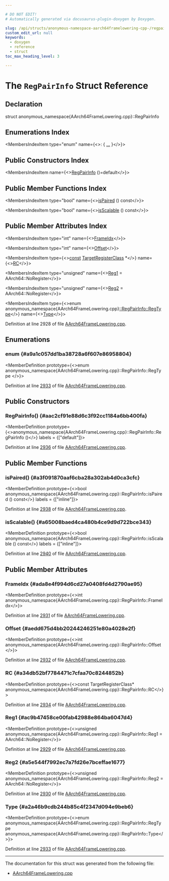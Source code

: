 ```yaml
---

# DO NOT EDIT!
# Automatically generated via docusaurus-plugin-doxygen by Doxygen.

slug: /api/structs/anonymous-namespace-aarch64framelowering-cpp-/regpairinfo
custom_edit_url: null
keywords:
  - doxygen
  - reference
  - struct
toc_max_heading_level: 3

---
```





# The `RegPairInfo` Struct Reference

<DoxygenPage pluginConfig={pluginConfig}>



## Declaration

<CodeBlock>struct anonymous_namespace{AArch64FrameLowering.cpp}::RegPairInfo</CodeBlock>

## Enumerations Index

<MembersIndex>

<MembersIndexItem
  type="enum"
  name={<>:  &#123; <a href="#a9a1c057dd1ba38728a6f607e86958804">...</a> &#125;</>}>
</MembersIndexItem>

</MembersIndex>

## Public Constructors Index

<MembersIndex>

<MembersIndexItem
  name={<><a href="#aac2cf91e88d6c3f92cc1184a6bb400fa">RegPairInfo</a> ()=default</>}>
</MembersIndexItem>

</MembersIndex>

## Public Member Functions Index

<MembersIndex>

<MembersIndexItem
  type="bool"
  name={<><a href="#a3f091870aaf6cba28a302ab4d0ca3cfc">isPaired</a> () const</>}>
</MembersIndexItem>

<MembersIndexItem
  type="bool"
  name={<><a href="#a65008baed4ca480b4ce9d9d722bce343">isScalable</a> () const</>}>
</MembersIndexItem>

</MembersIndex>

## Public Member Attributes Index

<MembersIndex>

<MembersIndexItem
  type="int"
  name={<><a href="#ada8e4f994d6cd27a0408fd4d2790ae95">FrameIdx</a></>}>
</MembersIndexItem>

<MembersIndexItem
  type="int"
  name={<><a href="#aedd675d4bb20244246251e80a4028e2f">Offset</a></>}>
</MembersIndexItem>

<MembersIndexItem
  type={<><a href="/docs/api/files/lib/lib/target/lib/target/aarch64/aarch64promoteconstant-cpp/#a90f8350fecae261c25be85d38b451bff">const</a> <a href="/docs/api/classes/llvm/targetregisterclass">TargetRegisterClass</a> &#42;</>}
  name={<><a href="#a34db52bf7784471c7cfaa70c8244852b">RC</a></>}>
</MembersIndexItem>

<MembersIndexItem
  type="unsigned"
  name={<><a href="#ac9b47458ce00fab42988e864ba6047d4">Reg1</a> = AArch64::NoRegister</>}>
</MembersIndexItem>

<MembersIndexItem
  type="unsigned"
  name={<><a href="#a5e544f7992ec7a7fd26e7bceffae1677">Reg2</a> = AArch64::NoRegister</>}>
</MembersIndexItem>

<MembersIndexItem
  type={<>enum anonymous&#95;namespace&#123;AArch64FrameLowering.cpp&#125;<a href="#a9a1c057dd1ba38728a6f607e86958804">::RegPairInfo::RegType</a></>}
  name={<><a href="#a2a46b9cdb244b85c4f2347d094e9beb6">Type</a></>}>
</MembersIndexItem>

</MembersIndex>


Definition at line 2928 of file <a href="/docs/api/files/lib/lib/target/lib/target/aarch64/aarch64framelowering-cpp">AArch64FrameLowering.cpp</a>.

<SectionDefinition>

## Enumerations

### enum  {#a9a1c057dd1ba38728a6f607e86958804}

<MemberDefinition
  prototype={<>enum anonymous_namespace&#123;AArch64FrameLowering.cpp&#125;::RegPairInfo::RegType </>}>

<EnumerationList title="Enumeration values">

<Link id="a9a1c057dd1ba38728a6f607e86958804a7233ed0030ee50fff33594c21da81bbe" />
<EnumerationListItem name="GPR">

</EnumerationListItem>

<Link id="a9a1c057dd1ba38728a6f607e86958804abd8c109de48228b2abe526ba483a8427" />
<EnumerationListItem name="FPR64">

</EnumerationListItem>

<Link id="a9a1c057dd1ba38728a6f607e86958804a0825ea5ac285143810a57fb4db6abb40" />
<EnumerationListItem name="FPR128">

</EnumerationListItem>

<Link id="a9a1c057dd1ba38728a6f607e86958804a6144a8cf6fcacd05c73ed0bf9181cf9c" />
<EnumerationListItem name="PPR">

</EnumerationListItem>

<Link id="a9a1c057dd1ba38728a6f607e86958804aa2e140ebcea2f772ec4b4fc41d94b011" />
<EnumerationListItem name="ZPR">

</EnumerationListItem>

<Link id="a9a1c057dd1ba38728a6f607e86958804a324961b49dbdd59a1d3d588cb104be31" />
<EnumerationListItem name="VG">

</EnumerationListItem>

</EnumerationList>

Definition at line <a href="/docs/api/files/lib/lib/target/lib/target/aarch64/aarch64framelowering-cpp/#l02933">2933</a> of file <a href="/docs/api/files/lib/lib/target/lib/target/aarch64/aarch64framelowering-cpp">AArch64FrameLowering.cpp</a>.
</MemberDefinition>

</SectionDefinition>

<SectionDefinition>

## Public Constructors

### RegPairInfo() {#aac2cf91e88d6c3f92cc1184a6bb400fa}

<MemberDefinition
  prototype={<>anonymous&#95;namespace&#123;AArch64FrameLowering.cpp&#125;::RegPairInfo::RegPairInfo ()</>}
  labels = {["default"]}>

Definition at line <a href="/docs/api/files/lib/lib/target/lib/target/aarch64/aarch64framelowering-cpp/#l02936">2936</a> of file <a href="/docs/api/files/lib/lib/target/lib/target/aarch64/aarch64framelowering-cpp">AArch64FrameLowering.cpp</a>.
</MemberDefinition>

</SectionDefinition>

<SectionDefinition>

## Public Member Functions

### isPaired() {#a3f091870aaf6cba28a302ab4d0ca3cfc}

<MemberDefinition
  prototype={<>bool anonymous&#95;namespace&#123;AArch64FrameLowering.cpp&#125;::RegPairInfo::isPaired () const</>}
  labels = {["inline"]}>

Definition at line <a href="/docs/api/files/lib/lib/target/lib/target/aarch64/aarch64framelowering-cpp/#l02938">2938</a> of file <a href="/docs/api/files/lib/lib/target/lib/target/aarch64/aarch64framelowering-cpp">AArch64FrameLowering.cpp</a>.
</MemberDefinition>

### isScalable() {#a65008baed4ca480b4ce9d9d722bce343}

<MemberDefinition
  prototype={<>bool anonymous&#95;namespace&#123;AArch64FrameLowering.cpp&#125;::RegPairInfo::isScalable () const</>}
  labels = {["inline"]}>

Definition at line <a href="/docs/api/files/lib/lib/target/lib/target/aarch64/aarch64framelowering-cpp/#l02940">2940</a> of file <a href="/docs/api/files/lib/lib/target/lib/target/aarch64/aarch64framelowering-cpp">AArch64FrameLowering.cpp</a>.
</MemberDefinition>

</SectionDefinition>

<SectionDefinition>

## Public Member Attributes

### FrameIdx {#ada8e4f994d6cd27a0408fd4d2790ae95}

<MemberDefinition
  prototype={<>int anonymous&#95;namespace&#123;AArch64FrameLowering.cpp&#125;::RegPairInfo::FrameIdx</>}>

Definition at line <a href="/docs/api/files/lib/lib/target/lib/target/aarch64/aarch64framelowering-cpp/#l02931">2931</a> of file <a href="/docs/api/files/lib/lib/target/lib/target/aarch64/aarch64framelowering-cpp">AArch64FrameLowering.cpp</a>.
</MemberDefinition>

### Offset {#aedd675d4bb20244246251e80a4028e2f}

<MemberDefinition
  prototype={<>int anonymous&#95;namespace&#123;AArch64FrameLowering.cpp&#125;::RegPairInfo::Offset</>}>

Definition at line <a href="/docs/api/files/lib/lib/target/lib/target/aarch64/aarch64framelowering-cpp/#l02932">2932</a> of file <a href="/docs/api/files/lib/lib/target/lib/target/aarch64/aarch64framelowering-cpp">AArch64FrameLowering.cpp</a>.
</MemberDefinition>

### RC {#a34db52bf7784471c7cfaa70c8244852b}

<MemberDefinition
  prototype={<>const TargetRegisterClass&#42; anonymous&#95;namespace&#123;AArch64FrameLowering.cpp&#125;::RegPairInfo::RC</>}>

Definition at line <a href="/docs/api/files/lib/lib/target/lib/target/aarch64/aarch64framelowering-cpp/#l02934">2934</a> of file <a href="/docs/api/files/lib/lib/target/lib/target/aarch64/aarch64framelowering-cpp">AArch64FrameLowering.cpp</a>.
</MemberDefinition>

### Reg1 {#ac9b47458ce00fab42988e864ba6047d4}

<MemberDefinition
  prototype={<>unsigned anonymous&#95;namespace&#123;AArch64FrameLowering.cpp&#125;::RegPairInfo::Reg1 = AArch64::NoRegister</>}>

Definition at line <a href="/docs/api/files/lib/lib/target/lib/target/aarch64/aarch64framelowering-cpp/#l02929">2929</a> of file <a href="/docs/api/files/lib/lib/target/lib/target/aarch64/aarch64framelowering-cpp">AArch64FrameLowering.cpp</a>.
</MemberDefinition>

### Reg2 {#a5e544f7992ec7a7fd26e7bceffae1677}

<MemberDefinition
  prototype={<>unsigned anonymous&#95;namespace&#123;AArch64FrameLowering.cpp&#125;::RegPairInfo::Reg2 = AArch64::NoRegister</>}>

Definition at line <a href="/docs/api/files/lib/lib/target/lib/target/aarch64/aarch64framelowering-cpp/#l02930">2930</a> of file <a href="/docs/api/files/lib/lib/target/lib/target/aarch64/aarch64framelowering-cpp">AArch64FrameLowering.cpp</a>.
</MemberDefinition>

### Type {#a2a46b9cdb244b85c4f2347d094e9beb6}

<MemberDefinition
  prototype={<>enum anonymous&#95;namespace&#123;AArch64FrameLowering.cpp&#125;::RegPairInfo::RegType anonymous&#95;namespace&#123;AArch64FrameLowering.cpp&#125;::RegPairInfo::Type</>}>

Definition at line <a href="/docs/api/files/lib/lib/target/lib/target/aarch64/aarch64framelowering-cpp/#l02933">2933</a> of file <a href="/docs/api/files/lib/lib/target/lib/target/aarch64/aarch64framelowering-cpp">AArch64FrameLowering.cpp</a>.
</MemberDefinition>

</SectionDefinition>

<hr/>

The documentation for this struct was generated from the following file:

<ul>
<li><a href="/docs/api/files/lib/lib/target/lib/target/aarch64/aarch64framelowering-cpp">AArch64FrameLowering.cpp</a></li>
</ul>

</DoxygenPage>
